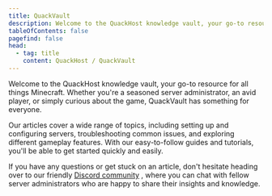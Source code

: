```yaml
---
title: QuackVault
description: Welcome to the QuackHost knowledge vault, your go-to resource for all things Minecraft. Whether you're a seasoned server administrator, an avid player, or simply curious about the game, QuackVault has something for everyone.
tableOfContents: false
pagefind: false
head:
  - tag: title
    content: QuackHost / QuackVault
---
```


Welcome to the QuackHost knowledge vault, your go-to resource for all things Minecraft. Whether you're a seasoned server administrator, an avid player, or simply curious about the game, QuackVault has something for everyone.

Our articles cover a wide range of topics, including setting up and configuring servers, troubleshooting common issues, and exploring different gameplay features. With our easy-to-follow guides and tutorials, you'll be able to get started quickly and easily.

If you have any questions or get stuck on an article, don't hesitate heading over to our friendly [Discord community][Discord flock]
, where you can chat with fellow server administrators who are happy to share their insights and knowledge.

[Discord flock]: https://discord.gg/asMbYVQkWA
